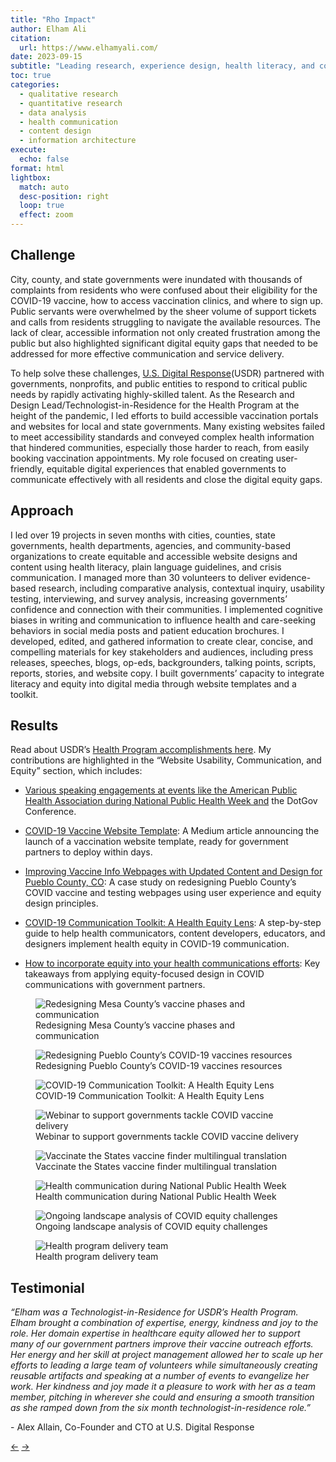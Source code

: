 ```yaml
---
title: "Rho Impact"
author: Elham Ali
citation:
  url: https://www.elhamyali.com/
date: 2023-09-15
subtitle: "Leading research, experience design, health literacy, and communication projects to support local and state governments in COVID-19 vaccination and testing efforts."
toc: true
categories: 
  - qualitative research
  - quantitative research
  - data analysis
  - health communication
  - content design
  - information architecture
execute: 
  echo: false
format: html
lightbox: 
  match: auto
  desc-position: right
  loop: true
  effect: zoom
---
```


## Challenge

City, county, and state governments were inundated with thousands of complaints from residents who were confused about their eligibility for the COVID-19 vaccine, how to access vaccination clinics, and where to sign up. Public servants were overwhelmed by the sheer volume of support tickets and calls from residents struggling to navigate the available resources. The lack of clear, accessible information not only created frustration among the public but also highlighted significant digital equity gaps that needed to be addressed for more effective communication and service delivery.

To help solve these challenges, [U.S. Digital Response](https://www.usdigitalresponse.org/)(USDR) partnered with governments, nonprofits, and public entities to respond to critical public needs by rapidly activating highly-skilled talent. As the Research and Design Lead/Technologist-in-Residence for the Health Program at the height of the pandemic, I led efforts to build accessible vaccination portals and websites for local and state governments. Many existing websites failed to meet accessibility standards and conveyed complex health information that hindered communities, especially those harder to reach, from easily booking vaccination appointments. My role focused on creating user-friendly, equitable digital experiences that enabled governments to communicate effectively with all residents and close the digital equity gaps.

## Approach

I led over 19 projects in seven months with cities, counties, state governments, health departments, agencies, and community-based organizations to create equitable and accessible website designs and content using health literacy, plain language guidelines, and crisis communication. I managed more than 30 volunteers to deliver evidence-based research, including comparative analysis, contextual inquiry, usability testing, interviewing, and survey analysis, increasing governments' confidence and connection with their communities. I implemented cognitive biases in writing and communication to influence health and care-seeking behaviors in social media posts and patient education brochures. I developed, edited, and gathered information to create clear, concise, and compelling materials for key stakeholders and audiences, including press releases, speeches, blogs, op-eds, backgrounders, talking points, scripts, reports, stories, and website copy. I built governments' capacity to integrate literacy and equity into digital media through website templates and a toolkit.

## Results

Read about USDR's [Health Program accomplishments here](https://medium.com/u-s-digital-response/building-resilience-in-times-of-crisis-highlights-from-one-year-of-usdrs-health-program-cf083215aef). My contributions are highlighted in the "Website Usability, Communication, and Equity" section, which includes:

-   [Various speaking engagements at events like the American Public Health Association during National Public Health Week and](https://www.elhamyali.com/post/covid-19-crisis-communication-empowering-the-public-health-community) the DotGov Conference.

-   [COVID-19 Vaccine Website Template](https://medium.com/u-s-digital-response/delivering-clear-accurate-information-about-the-covid-19-vaccine-rollout-b78b9a856f7): A Medium article announcing the launch of a vaccination website template, ready for government partners to deploy within days.

-   [Improving Vaccine Info Webpages with Updated Content and Design for Pueblo County, CO](https://www.usdigitalresponse.org/success-stories/pueblo-county-vaccine-website-updates/): A case study on redesigning Pueblo County's COVID vaccine and testing webpages using user experience and equity design principles.

-   [COVID-19 Communication Toolkit: A Health Equity Lens](https://usdr.gitbook.io/covid-communication-toolkit-health-equity/): A step-by-step guide to help health communicators, content developers, educators, and designers implement health equity in COVID-19 communication.

-   [How to incorporate equity into your health communications efforts](https://medium.com/u-s-digital-response/how-to-incorporate-equity-into-your-health-communications-efforts-a9baa735037c): Key takeaways from applying equity-focused design in COVID communications with government partners.

::: {layout-ncol="2"}
![Redesigning Mesa County's vaccine phases and communication](1-usdr.webp){group="gallery"}

![Redesigning Pueblo County's COVID-19 vaccines resources](2-usdr.webp){group="gallery"}

![COVID-19 Communication Toolkit: A Health Equity Lens](3-usdr.webp){group="gallery"}

![Webinar to support governments tackle COVID vaccine delivery](4-usdr.webp){group="gallery"}

![Vaccinate the States vaccine finder multilingual translation](5-usdr.webp){group="gallery"}

![Health communication during National Public Health Week](6-usdr.webp){group="gallery"}

![Ongoing landscape analysis of COVID equity challenges](7-usdr.webp){group="gallery"}

![Health program delivery team](8-usdr.webp){group="gallery"}
:::

## Testimonial

*"Elham was a Technologist-in-Residence for USDR's Health Program. Elham brought a combination of expertise, energy, kindness and joy to the role. Her domain expertise in healthcare equity allowed her to support many of our government partners improve their vaccine outreach efforts. Her energy and her skill at project management allowed her to scale up her efforts to leading a large team of volunteers while simultaneously creating reusable artifacts and speaking at a number of events to evangelize her work. Her kindness and joy made it a pleasure to work with her as a team member, pitching in wherever she could and ensuring a smooth transition as she ramped down from the six month technologist-in-residence role."*

\- Alex Allain, Co-Founder and CTO at U.S. Digital Response

<!-- Navigation Arrows -->

::: article-navigation
<a href="/featured-work/la/la.qmd" class="nav-arrow left-arrow">←</a> <!-- Left arrow for previous --> <a href="/featured-work/bva/bva.qmd" class="nav-arrow right-arrow">→</a> <!-- Right arrow for next -->
:::
